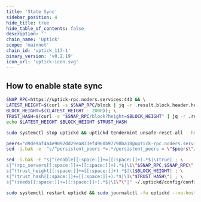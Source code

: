 ```yaml
---
title: 'State Sync'
sidebar_position: 4
hide_title: true
hide_table_of_contents: false
description: ''
chain_name: 'Uptick'
scope: 'mainnet'
chain_id: 'uptick_117-1'
binary_version: 'v0.2.19'
icon_url: 'uptick-icon.svg'
---
```



<PageTitle
  iconUrl="img/uptick-icon.svg"
  title="Uptick State Sync"
  chainId="uptick_117-1"
  version="v0.2.19"
/>

## How to enable state sync

```bash
SNAP_RPC=https://uptick-rpc.noders.services:443 && \
LATEST_HEIGHT=$(curl -s $SNAP_RPC/block | jq -r .result.block.header.height); \
BLOCK_HEIGHT=$((LATEST_HEIGHT - 2000)); \
TRUST_HASH=$(curl -s "$SNAP_RPC/block?height=$BLOCK_HEIGHT" | jq -r .result.block_id.hash) && \
echo $LATEST_HEIGHT $BLOCK_HEIGHT $TRUST_HASH
```

```bash
sudo systemctl stop uptickd && uptickd tendermint unsafe-reset-all --home ~/.uptickd --keep-addr-book
```

```bash
peers="d9de9af4a4e9092dd29ea833ef4960b97798ba18@uptick-rpc.noders.services:15956"
sed -i.bak -e  "s/^persistent_peers *=.*/persistent_peers = \"$peers\"/" ~/.uptickd/config/config.toml
```

```bash
sed -i.bak -E "s|^(enable[[:space:]]+=[[:space:]]+).*$|\1true| ; \
s|^(rpc_servers[[:space:]]+=[[:space:]]+).*$|\1\"$SNAP_RPC,$SNAP_RPC\"| ; \
s|^(trust_height[[:space:]]+=[[:space:]]+).*$|\1$BLOCK_HEIGHT| ; \
s|^(trust_hash[[:space:]]+=[[:space:]]+).*$|\1\"$TRUST_HASH\"| ; \
s|^(seeds[[:space:]]+=[[:space:]]+).*$|\1\"\"|" ~/.uptickd/config/config.toml
```

```bash
sudo systemctl restart uptickd && sudo journalctl -fu uptickd --no-hostname -o cat
```

